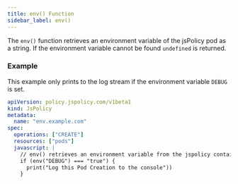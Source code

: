 ```yaml
---
title: env() Function
sidebar_label: env()
---
```


The `env()` function retrieves an environment variable of the jsPolicy pod as a string. If the environment variable cannot be found `undefined` is returned.

### Example

This example only prints to the log stream if the environment variable `DEBUG` is set.

```yaml
apiVersion: policy.jspolicy.com/v1beta1
kind: JsPolicy
metadata:
  name: "env.example.com"
spec:
  operations: ["CREATE"]
  resources: ["pods"]
  javascript: |
    // env() retrieves an environment variable from the jspolicy container
    if (env("DEBUG") === "true") {
      print("Log this Pod Creation to the console"))
    }
```
